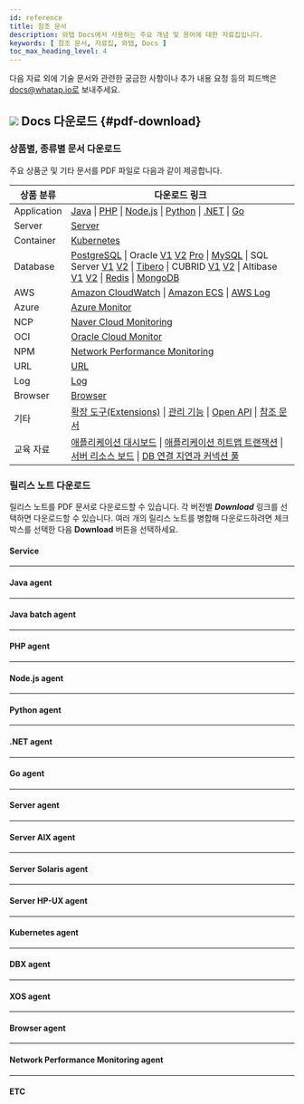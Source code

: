 ```yaml
---
id: reference
title: 참조 문서
description: 와탭 Docs에서 사용하는 주요 개념 및 용어에 대한 자료집입니다.
keywords: [ 참조 문서, 자료집, 와탭, Docs ]
toc_max_heading_level: 4
---
```


다음 자료 외에 기술 문서와 관련한 궁금한 사항이나 추가 내용 요청 등의 피드백은 docs@whatap.io로 보내주세요.


<DocCardList/>

## ![](/img/ic-pdf-download.svg) Docs 다운로드 {#pdf-download}

### 상품별, 종류별 문서 다운로드

주요 상품군 및 기타 문서를 PDF 파일로 다음과 같이 제공합니다.

<div class='download-pdf'>

| 상품 분류 | 다운로드 링크 |
| -- | -- |
| Application | [Java](https://github.com/whatap/whatap-docs/releases/download/v2.11.0/whatap-apm-java-monitoring.pdf) \| [PHP](https://github.com/whatap/whatap-docs/releases/download/v2.11.0/whatap-apm-php-monitoring.pdf) \| [Node.js](https://github.com/whatap/whatap-docs/releases/download/v2.11.0/whatap-apm-nodejs-monitoring.pdf) \| [Python](https://github.com/whatap/whatap-docs/releases/download/v2.11.0/whatap-apm-python-monitoring.pdf) \| [.NET](https://github.com/whatap/whatap-docs/releases/download/v2.11.0/whatap-apm-dotnet-monitoring.pdf) \| [Go](https://github.com/whatap/whatap-docs/releases/download/v2.11.0/whatap-apm-go-monitoring.pdf) |
| Server | [Server](https://github.com/whatap/whatap-docs/releases/download/v2.11.0/whatap-server-monitoring.pdf) |
| Container | [Kubernetes](https://github.com/whatap/whatap-docs/releases/download/v2.11.0/whatap-kubernetes-monitoring.pdf) |
| Database | [PostgreSQL](https://github.com/whatap/whatap-docs/releases/download/v2.11.0/whatap-db-postgresql-monitoring.pdf) \| Oracle [V1](https://content.whatap.io/24/07/01/003046whatap-db-oracle-monitoring.pdf) [V2](https://github.com/whatap/whatap-docs/releases/download/v2.11.0/whatap-db-oracle-v2-monitoring.pdf) [Pro](https://github.com/whatap/whatap-docs/releases/download/v2.11.0/whatap-db-oracle-pro-monitoring.pdf) \| [MySQL](https://github.com/whatap/whatap-docs/releases/download/v2.11.0/whatap-db-mysql-monitoring.pdf) \| SQL Server [V1](https://content.whatap.io/24/11/01/003310whatap-db-mssql-monitoring.pdf) [V2](https://github.com/whatap/whatap-docs/releases/download/v2.11.0/whatap-db-mssql-monitoring.pdf) \| [Tibero](https://github.com/whatap/whatap-docs/releases/download/v2.11.0/whatap-db-tibero-monitoring.pdf) \| CUBRID [V1](https://content.whatap.io/24/09/02/042728whatap-db-cubrid-monitoring.pdf) [V2](https://github.com/whatap/whatap-docs/releases/download/v2.11.0/whatap-db-cubrid-monitoring.pdf) \| Altibase [V1](https://content.whatap.io/24/08/01/044450whatap-db-altibase-monitoring.pdf) [V2](https://github.com/whatap/whatap-docs/releases/download/v2.11.0/whatap-db-altibase-monitoring.pdf) \| [Redis](https://github.com/whatap/whatap-docs/releases/download/v2.11.0/whatap-db-redis-monitoring.pdf) \| [MongoDB](https://github.com/whatap/whatap-docs/releases/download/v2.11.0/whatap-db-mongodb-monitoring.pdf) |
| AWS | [Amazon CloudWatch](https://github.com/whatap/whatap-docs/releases/download/v2.11.0/whatap-amazon-cloudwatch.pdf) \| [Amazon ECS](https://github.com/whatap/whatap-docs/releases/download/v2.11.0/whatap-amazon-ecs.pdf) \| [AWS Log](https://github.com/whatap/whatap-docs/releases/download/v2.11.0/whatap-aws-log-monitoring.pdf) |
| Azure | [Azure Monitor](https://github.com/whatap/whatap-docs/releases/download/v2.11.0/whatap-azure.pdf) | 
| NCP | [Naver Cloud Monitoring](https://github.com/whatap/whatap-docs/releases/download/v2.11.0/whatap-ncloud.pdf) |
| OCI | [Oracle Cloud Monitor](https://github.com/whatap/whatap-docs/releases/download/v2.11.0/whatap-oracle-cloud.pdf) |
| NPM | [Network Performance Monitoring](https://github.com/whatap/whatap-docs/releases/download/v2.11.0/whatap-network-performance-monitoring.pdf) |
| URL | [URL](https://github.com/whatap/whatap-docs/releases/download/v2.11.0/whatap-url-monitoring.pdf) |
| Log | [Log](https://github.com/whatap/whatap-docs/releases/download/v2.11.0/whatap-log-monitoring.pdf) |
| Browser | [Browser](https://github.com/whatap/whatap-docs/releases/download/v2.11.0/whatap-browser-monitoring.pdf) |
| 기타 | [확장 도구(Extensions)](https://github.com/whatap/whatap-docs/releases/download/v2.11.0/whatap-extensions.pdf) \| [관리 기능](https://github.com/whatap/whatap-docs/releases/download/v2.11.0/whatap-manage.pdf) \| [Open API](https://content.whatap.io/24/08/01/044452whatap-open-api.pdf) \| [참조 문서](https://github.com/whatap/whatap-docs/releases/download/v2.11.0/whatap-reference.pdf) |
| 교육 자료 | [애플리케이션 대시보드](https://content.whatap.io/24/02/01/052908whatap-best-practice-guides-about-apm-dashboard.pdf) \| [애플리케이션 히트맵 트랜잭션](https://content.whatap.io/24/02/01/052909whatap-best-practice-guides-about-apm-hitmap-class.pdf) \| [서버 리소스 보드](https://content.whatap.io/24/02/01/052909whatap-best-practice-guides-about-server-dashboard.pdf) \| [DB 연결 지연과 커넥션 풀](https://content.whatap.io/24/02/01/052909whatap-best-practice-guides-about-apm-dbc.pdf) |

</div>


<div class='download-release-notes'>

### 릴리스 노트 다운로드

릴리스 노트를 PDF 문서로 다운로드할 수 있습니다. 각 버전별 ***Download*** 링크를 선택하면 다운로드할 수 있습니다. 여러 개의 릴리스 노트를 병합해 다운로드하려면 체크 박스를 선택한 다음 **Download** 버튼을 선택하세요.

#### Service

<PdfDownload typeName='service' pdfList={svList} />

<hr/>

#### Java agent

<PdfDownload typeName='java' pdfList={javaList} />

<hr/>

#### Java batch agent

<PdfDownload typeName='javabatch' pdfList={javaBatchList} />

<hr/>

#### PHP agent

<PdfDownload typeName='php' pdfList={phpList} />

<hr/>

#### Node.js agent

<PdfDownload typeName='nodejs' pdfList={nodejsList} />

<hr/>

#### Python agent

<PdfDownload typeName='python' pdfList={pyList} />

<hr/>

#### .NET agent

<PdfDownload typeName='dotnet' pdfList={dotnetList} />

<hr/>

#### Go agent

<PdfDownload typeName='go' pdfList={goList} />

<hr/>

#### Server agent

<PdfDownload typeName='server' pdfList={serverList} />

<hr/>

#### Server AIX agent

<PdfDownload typeName='server-aix' pdfList={serveraixList} />

<hr/>

#### Server Solaris agent

<PdfDownload typeName='server-solaris' pdfList={serversolarisList} />

<hr/>

#### Server HP-UX agent

<PdfDownload typeName='server-hpux' pdfList={serverhpuxList} />

<hr/>

#### Kubernetes agent

<PdfDownload typeName='k8s' pdfList={k8sList} />

<hr/>

#### DBX agent

<PdfDownload typeName='dbx' pdfList={dbxList} />

<hr/>

#### XOS agent

<PdfDownload typeName='xos' pdfList={xosList} />

<hr/>

#### Browser agent

<PdfDownload typeName='browser' pdfList={browserList} />

<hr/>

#### Network Performance Monitoring agent

<PdfDownload typeName='npm' pdfList={npmList} />

<hr/>

#### ETC

<PdfDownload typeName='etc' pdfList={etcList} />

</div>